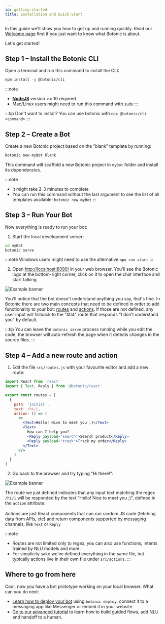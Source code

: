 ```yaml
---
id: getting-started
title: Installation and Quick Start
---
```


In this guide we'll show you how to get up and running quickly. Read our [Welcome page](/docs/welcome) first if you just want to know what Botonic is about.

Let's get started!

## Step 1 – Install the Botonic CLI

Open a terminal and run this command to install the CLI:

```bash
npm install -g @botonic/cli
```

:::note
* **[NodeJS](https://nodejs.org/)** version >= 10 required
* Mac/Linux users might need to run this command with `sudo`
:::

:::tip Don't want to install?
You can use botonic with `npx @botonic/cli <command>`
:::

## Step 2 – Create a Bot

Create a new Botonic project based on the "blank" template by running:

```bash
botonic new myBot blank
```

This command will scaffold a new Botonic project in `myBot` folder and install its dependencies.

:::note
- It might take 2-3 minutes to complete
- You can run this command without the last argument to see the list of all templates available: `botonic new myBot`
:::

## Step 3 – Run Your Bot

Now everything is ready to run your bot:

1. Start the local development server:
```bash
cd myBot
botonic serve
```

:::note
Windows users might need to use the alternative `npm run start`
:::

2. Open [http://localhost:8080/](http://localhost:8080/) in your web browser. You'll see the Botonic logo at the bottom-right corner, click on it to open the chat interface and start talking.

<div className="flex flex-col md:flex-row mb-4">
  <div className="flex-1">
    <img
      src={require('../website/static/img/botonic_getting_started_1.png').default}
      alt="Example banner"
    />
  </div>
  <p className="flex-1 md:pl-4">
    You'll notice that the bot doesn't understand anything you say, that's fine. In Botonic there are two main concepts that need to be defined in order to add functionality to your bot: <a href="/docs/concepts/routes">routes</a> and <a href="/docs/concepts/actions">actions</a>. If those are not defined, any user input will fallback to the "404" route that responds "I don't understand you" by default.
  </p>
</div>

:::tip
You can leave the `botonic serve` process running while you edit the code, the browser will auto-refresh the page when it detects changes in the source files.
:::

## Step 4 – Add a new route and action

1. Edit the file `src/routes.js` with your favourite editor and add a new route:

```jsx title="src/routes.js"
import React from 'react'
import { Text, Reply } from '@botonic/react'

export const routes = [
  {
    path: 'initial',
    text: /hi/i,
    action: () => (
      <>
        <Text>Hello! Nice to meet you ;)</Text>
        <Text>
          How can I help you?
          <Reply payload="search">Search product</Reply>
          <Reply payload="track">Track my order</Reply>
        </Text>
      </>
    )
  }
]
```


2. Go back to the browser and try typing "Hi there!":

<div className="flex flex-col md:flex-row mb-4">
  <div className="flex-1">
    <img
      src={require('../website/static/img/botonic_getting_started_2.png').default}
      alt="Example banner"
    />
  </div>
  <p className="flex-1 md:pl-4">
  The route we just defined indicates that any input text matching the regex <code>/hi/i</code> will be responded by the text "Hello! Nice to meet you ;)", defined in the <code>action</code> attribute.
  <br/><br/>
  Actions are just React components that can run random JS code (fetching data from APIs, etc) and return components supported by messaging channels, like <code>Text</code> or <code>Reply</code>
  </p>
</div>

:::note
- Routes are not limited only to regex, you can also use functions, intents trained by NLU models and more.
- For simplicity sake we've defined everything in the same file, but typically actions live in their own file under `src/actions`.
:::

## Where to go from here

Cool, now you have a bot prototype working on your local browser. What can you do next:

- [Learn how to deploy your bot](/docs/deployment/hubtype) using `botonic deploy`, connect it to a messaging app like Messenger or embed it in your website.
- [Go to our advanced tutorial](/docs/create-convapp) to learn how to build guided flows, add NLU and handoff to a human.
